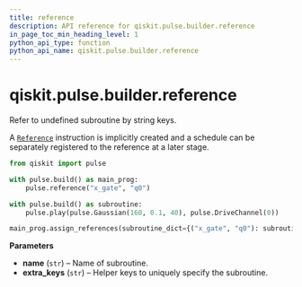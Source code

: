 ```yaml
---
title: reference
description: API reference for qiskit.pulse.builder.reference
in_page_toc_min_heading_level: 1
python_api_type: function
python_api_name: qiskit.pulse.builder.reference
---
```


# qiskit.pulse.builder.reference

<Function id="qiskit.pulse.builder.reference" github="https://github.com/qiskit/qiskit/tree/stable/0.23/qiskit/pulse/builder.py" signature="reference(name, *extra_keys)">
  Refer to undefined subroutine by string keys.

  A [`Reference`](qiskit.pulse.instructions.Reference "qiskit.pulse.instructions.Reference") instruction is implicitly created and a schedule can be separately registered to the reference at a later stage.

  ```python
  from qiskit import pulse

  with pulse.build() as main_prog:
      pulse.reference("x_gate", "q0")

  with pulse.build() as subroutine:
      pulse.play(pulse.Gaussian(160, 0.1, 40), pulse.DriveChannel(0))

  main_prog.assign_references(subroutine_dict={("x_gate", "q0"): subroutine})
  ```

  **Parameters**

  *   **name** (`str`) – Name of subroutine.
  *   **extra\_keys** (`str`) – Helper keys to uniquely specify the subroutine.
</Function>

